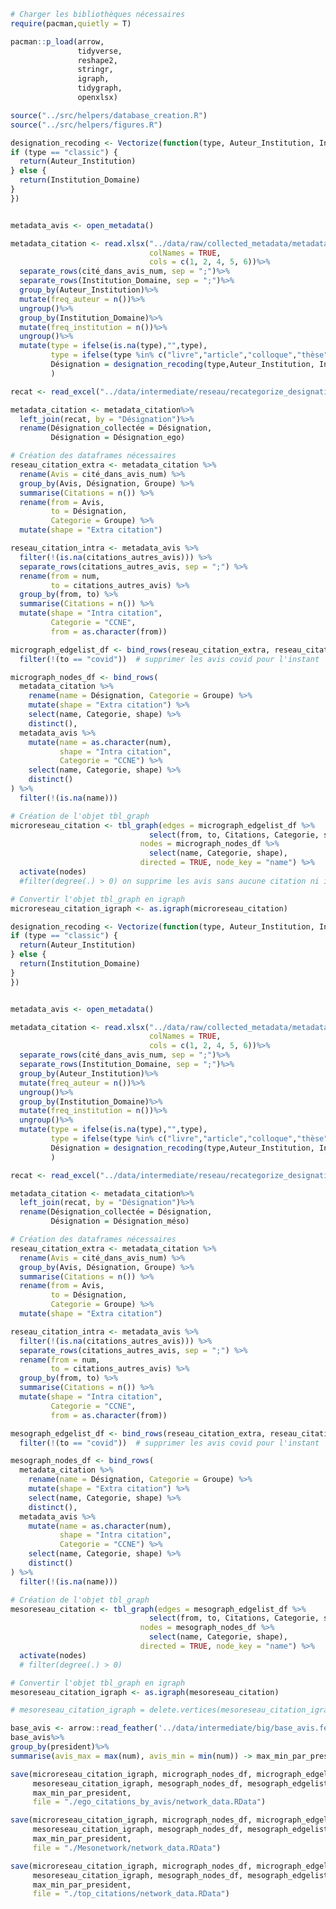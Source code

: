 ```r
# Charger les bibliothèques nécessaires
require(pacman,quietly = T)

pacman::p_load(arrow,
               tidyverse,
               reshape2,
               stringr,
               igraph,
               tidygraph,
               openxlsx)

source("../src/helpers/database_creation.R")
source("../src/helpers/figures.R")
```


```r
designation_recoding <- Vectorize(function(type, Auteur_Institution, Institution_Domaine, freq_auteur, freq) {
if (type == "classic") {
  return(Auteur_Institution)
} else {
  return(Institution_Domaine)
}
})


metadata_avis <- open_metadata()

metadata_citation <- read.xlsx("../data/raw/collected_metadata/metadata_citation.xlsx", 
                               colNames = TRUE,
                               cols = c(1, 2, 4, 5, 6))%>%
  separate_rows(cité_dans_avis_num, sep = ";")%>%
  separate_rows(Institution_Domaine, sep = ";")%>%
  group_by(Auteur_Institution)%>%
  mutate(freq_auteur = n())%>%
  ungroup()%>%
  group_by(Institution_Domaine)%>%
  mutate(freq_institution = n())%>%
  ungroup()%>%
  mutate(type = ifelse(is.na(type),"",type),
         type = ifelse(type %in% c("livre","article","colloque","thèse"),"académique",type),
         Désignation = designation_recoding(type,Auteur_Institution, Institution_Domaine, freq_auteur,freq_institution)
         )

recat <- read_excel("../data/intermediate/reseau/recategorize_designation.xlsx")

metadata_citation <- metadata_citation%>%
  left_join(recat, by = "Désignation")%>%
  rename(Désignation_collectée = Désignation,
         Désignation = Désignation_ego)

# Création des dataframes nécessaires
reseau_citation_extra <- metadata_citation %>%
  rename(Avis = cité_dans_avis_num) %>%
  group_by(Avis, Désignation, Groupe) %>%
  summarise(Citations = n()) %>%
  rename(from = Avis,
         to = Désignation,
         Categorie = Groupe) %>%
  mutate(shape = "Extra citation")

reseau_citation_intra <- metadata_avis %>%
  filter(!(is.na(citations_autres_avis))) %>%
  separate_rows(citations_autres_avis, sep = ";") %>%
  rename(from = num,
         to = citations_autres_avis) %>%
  group_by(from, to) %>%
  summarise(Citations = n()) %>%
  mutate(shape = "Intra citation",
         Categorie = "CCNE",
         from = as.character(from))

micrograph_edgelist_df <- bind_rows(reseau_citation_extra, reseau_citation_intra) %>%
  filter(!(to == "covid"))  # supprimer les avis covid pour l'instant

micrograph_nodes_df <- bind_rows(
  metadata_citation %>%
    rename(name = Désignation, Categorie = Groupe) %>%
    mutate(shape = "Extra citation") %>%
    select(name, Categorie, shape) %>%
    distinct(),
  metadata_avis %>%
    mutate(name = as.character(num),
           shape = "Intra citation",
           Categorie = "CCNE") %>%
    select(name, Categorie, shape) %>%
    distinct()
) %>%
  filter(!(is.na(name)))

# Création de l'objet tbl_graph
microreseau_citation <- tbl_graph(edges = micrograph_edgelist_df %>% 
                               select(from, to, Citations, Categorie, shape),
                             nodes = micrograph_nodes_df %>%
                               select(name, Categorie, shape),
                             directed = TRUE, node_key = "name") %>%
  activate(nodes) 
  #filter(degree(.) > 0) on supprime les avis sans aucune citation ni intra ni extra mais pas dans le réseau micro : juste dans le méso.

# Convertir l'objet tbl_graph en igraph
microreseau_citation_igraph <- as.igraph(microreseau_citation)
```

```r
designation_recoding <- Vectorize(function(type, Auteur_Institution, Institution_Domaine, freq_auteur, freq) {
if (type == "classic") {
  return(Auteur_Institution)
} else {
  return(Institution_Domaine)
}
})


metadata_avis <- open_metadata()

metadata_citation <- read.xlsx("../data/raw/collected_metadata/metadata_citation.xlsx", 
                               colNames = TRUE,
                               cols = c(1, 2, 4, 5, 6))%>%
  separate_rows(cité_dans_avis_num, sep = ";")%>%
  separate_rows(Institution_Domaine, sep = ";")%>%
  group_by(Auteur_Institution)%>%
  mutate(freq_auteur = n())%>%
  ungroup()%>%
  group_by(Institution_Domaine)%>%
  mutate(freq_institution = n())%>%
  ungroup()%>%
  mutate(type = ifelse(is.na(type),"",type),
         type = ifelse(type %in% c("livre","article","colloque","thèse"),"académique",type),
         Désignation = designation_recoding(type,Auteur_Institution, Institution_Domaine, freq_auteur,freq_institution)
         )

recat <- read_excel("../data/intermediate/reseau/recategorize_designation.xlsx")

metadata_citation <- metadata_citation%>%
  left_join(recat, by = "Désignation")%>%
  rename(Désignation_collectée = Désignation,
         Désignation = Désignation_méso)

# Création des dataframes nécessaires
reseau_citation_extra <- metadata_citation %>%
  rename(Avis = cité_dans_avis_num) %>%
  group_by(Avis, Désignation, Groupe) %>%
  summarise(Citations = n()) %>%
  rename(from = Avis,
         to = Désignation,
         Categorie = Groupe) %>%
  mutate(shape = "Extra citation")

reseau_citation_intra <- metadata_avis %>%
  filter(!(is.na(citations_autres_avis))) %>%
  separate_rows(citations_autres_avis, sep = ";") %>%
  rename(from = num,
         to = citations_autres_avis) %>%
  group_by(from, to) %>%
  summarise(Citations = n()) %>%
  mutate(shape = "Intra citation",
         Categorie = "CCNE",
         from = as.character(from))

mesograph_edgelist_df <- bind_rows(reseau_citation_extra, reseau_citation_intra) %>%
  filter(!(to == "covid"))  # supprimer les avis covid pour l'instant

mesograph_nodes_df <- bind_rows(
  metadata_citation %>%
    rename(name = Désignation, Categorie = Groupe) %>%
    mutate(shape = "Extra citation") %>%
    select(name, Categorie, shape) %>%
    distinct(),
  metadata_avis %>%
    mutate(name = as.character(num),
           shape = "Intra citation",
           Categorie = "CCNE") %>%
    select(name, Categorie, shape) %>%
    distinct()
) %>%
  filter(!(is.na(name)))

# Création de l'objet tbl_graph
mesoreseau_citation <- tbl_graph(edges = mesograph_edgelist_df %>% 
                               select(from, to, Citations, Categorie, shape),
                             nodes = mesograph_nodes_df %>%
                               select(name, Categorie, shape),
                             directed = TRUE, node_key = "name") %>%
  activate(nodes)
  # filter(degree(.) > 0)

# Convertir l'objet tbl_graph en igraph
mesoreseau_citation_igraph <- as.igraph(mesoreseau_citation)

# mesoreseau_citation_igraph = delete.vertices(mesoreseau_citation_igraph, which(degree(mesoreseau_citation_igraph)==0))
```

```r
base_avis <- arrow::read_feather('../data/intermediate/big/base_avis.feather')
base_avis%>%
group_by(president)%>%
summarise(avis_max = max(num), avis_min = min(num)) -> max_min_par_president
```



```r
save(microreseau_citation_igraph, micrograph_nodes_df, micrograph_edgelist_df, 
     mesoreseau_citation_igraph, mesograph_nodes_df, mesograph_edgelist_df,
     max_min_par_president,
     file = "./ego_citations_by_avis/network_data.RData")

save(microreseau_citation_igraph, micrograph_nodes_df, micrograph_edgelist_df, 
     mesoreseau_citation_igraph, mesograph_nodes_df, mesograph_edgelist_df,
     max_min_par_president,
     file = "./Mesonetwork/network_data.RData")

save(microreseau_citation_igraph, micrograph_nodes_df, micrograph_edgelist_df, 
     mesoreseau_citation_igraph, mesograph_nodes_df, mesograph_edgelist_df,
     max_min_par_president,
     file = "./top_citations/network_data.RData")
```

